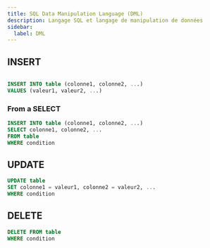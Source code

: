 ```yaml
---
title: SQL Data Manipulation Language (DML)
description: Langage SQL et langage de manipulation de données
sidebar:
  label: DML
---
```



<Slide>

## INSERT

```sql

INSERT INTO table (colonne1, colonne2, ...)
VALUES (valeur1, valeur2, ...)

```

### From a SELECT
  
```sql
INSERT INTO table (colonne1, colonne2, ...)
SELECT colonne1, colonne2, ...
FROM table
WHERE condition
```

</Slide>

<Slide>

## UPDATE
  
```sql
UPDATE table
SET colonne1 = valeur1, colonne2 = valeur2, ...
WHERE condition
```

</Slide>

<Slide>

## DELETE

```sql
DELETE FROM table
WHERE condition
```

</Slide>

